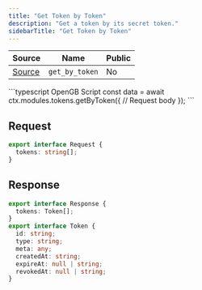```yaml
---
title: "Get Token by Token"
description: "Get a token by its secret token."
sidebarTitle: "Get Token by Token"
---
```


| Source                                                                                                      | Name       | Public     |
| ----------------------------------------------------------------------------------------------------------- | ---------- | ---------- |
| [Source](https://github.com/rivet-gg/opengb-registry/tree/main/modules/tokens/scripts/get_by_token.ts) | `get_by_token` | No |

<RequestExample>
```typescript OpenGB Script
const data = await ctx.modules.tokens.getByToken({
  // Request body
});
```

</RequestExample>

## Request

```typescript
export interface Request {
  tokens: string[];
}
```

## Response

```typescript
export interface Response {
  tokens: Token[];
}
export interface Token {
  id: string;
  type: string;
  meta: any;
  createdAt: string;
  expireAt: null | string;
  revokedAt: null | string;
}
```
